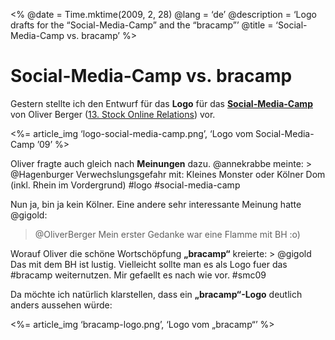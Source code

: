 <%
  @date = Time.mktime(2009, 2, 28)
  @lang = 'de'
  @description = 'Logo drafts for the “Social-Media-Camp” and the “bracamp”'
  @title = 'Social-Media-Camp vs. bracamp'
%>

Social-Media-Camp vs. bracamp
=============================

Gestern stellte ich den Entwurf für das **Logo** für das **[Social-Media-Camp](http://www.socialmedia-camp.de/)** von Oliver Berger ([13. Stock Online Relations](http://blog.13stock.de)) vor.

<%= article_img 'logo-social-media-camp.png', 'Logo vom Social-Media-Camp ’09' %>

Oliver fragte auch gleich nach **Meinungen** dazu. @annekrabbe meinte:
>   @Hagenburger Verwechslungsgefahr mit: Kleines Monster oder Kölner Dom (inkl. Rhein im Vordergrund) #logo #social-media-camp

Nun ja, bin ja kein Kölner. Eine andere sehr interessante Meinung hatte @gigold:

>   @OliverBerger Mein erster Gedanke war eine Flamme mit BH :o)

Worauf Oliver die schöne Wortschöpfung **„bracamp“** kreierte:
>   @gigold Das mit dem BH ist lustig. Vielleicht sollte man es als Logo fuer das #bracamp weiternutzen. Mir gefaellt es nach wie vor. #smc09

Da möchte ich natürlich klarstellen, dass ein **„bracamp“-Logo** deutlich anders aussehen würde:

<%= article_img 'bracamp-logo.png', 'Logo vom „bracamp“' %>